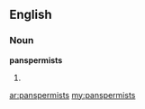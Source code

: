 ==English==

===Noun===
'''panspermists'''

# {{plural of|[[panspermist]]}}

[[ar:panspermists]]
[[my:panspermists]]